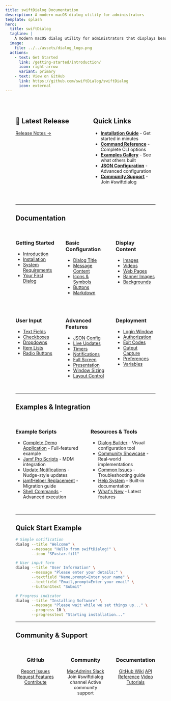 ```yaml
---
title: swiftDialog Documentation
description: A modern macOS dialog utility for administrators
template: splash
hero:
  title: swiftDialog
  tagline: |
    A modern macOS dialog utility for administrators that displays beautiful, customizable dialogs from the command line
  image:
    file: ../../assets/dialog_logo.png
  actions:
    - text: Get Started
      link: /getting-started/introduction/
      icon: right-arrow
      variant: primary
    - text: View on GitHub
      link: https://github.com/swiftDialog/swiftDialog
      icon: external
---
```




<div style="max-width: 1400px; margin: 0 auto; padding: 2rem;">

<div className="not-content" style="display: grid; grid-template-columns: 1fr 1fr; gap: 3rem; margin-bottom: 3rem; align-items: flex-start;">

<div>

## 🚀 Latest Release

<DownloadButton repo="swiftDialog/swiftDialog" />

[Release Notes →](https://github.com/swiftDialog/swiftDialog/releases/latest)

</div>

<div>

## Quick Links

- **[Installation Guide](/getting-started/installation/)** - Get started in minutes
- **[Command Reference](/advanced/command-line-options/)** - Complete CLI options
- **[Examples Gallery](/examples/showcase/)** - See what others built
- **[JSON Configuration](/advanced/json-configuration/)** - Advanced configuration
- **[Community Support](https://www.macadmins.org/slack)** - Join #swiftdialog

</div>

</div>

---

## Documentation

<div className="not-content" style="display: grid; grid-template-columns: 1fr 1fr 1fr; gap: 2rem; margin: 2rem 0; align-items: flex-start;">

<div style="align-self: flex-start;">

### Getting Started

- [Introduction](/getting-started/introduction/)
- [Installation](/getting-started/installation/)
- [System Requirements](/getting-started/requirements/)
- [Your First Dialog](/getting-started/introduction/#quick-start-example)

</div>

<div style="align-self: flex-start;">

### Basic Configuration

- [Dialog Title](/basic-use/title/)
- [Message Content](/basic-use/message/)
- [Icons & Symbols](/basic-use/icon/)
- [Buttons](/basic-use/buttons/)
- [Markdown](/basic-use/markdown/)

</div>

<div style="align-self: flex-start;">

### Display Content

- [Images](/basic-use/images/)
- [Videos](/basic-use/video/)
- [Web Pages](/basic-use/web-content/)
- [Banner Images](/advanced/banner-images/)
- [Backgrounds](/advanced/background-images/)

</div>

</div>

<div className="not-content" style="display: grid; grid-template-columns: 1fr 1fr 1fr; gap: 2rem; margin: 2rem 0; align-items: flex-start;">

<div style="align-self: flex-start;">

### User Input

- [Text Fields](/advanced/textfields/)
- [Checkboxes](/advanced/checkboxes/)
- [Dropdowns](/advanced/select-lists/)
- [Item Lists](/advanced/item-lists/)
- [Radio Buttons](/advanced/select-lists/)

</div>

<div style="align-self: flex-start;">

### Advanced Features

- [JSON Config](/advanced/json-configuration/)
- [Live Updates](/advanced/command-file/)
- [Timers](/advanced/timer-progress/)
- [Notifications](/advanced/notifications/)
- [Full Screen](/advanced/full-screen/)
- [Presentation](/advanced/presentation/)
- [Window Sizing](/advanced/window-size/)
- [Layout Control](/advanced/layout/)

</div>

<div style="align-self: flex-start;">

### Deployment

- [Login Window](/operation/login-window/)
- [Authorization](/operation/authorization/)
- [Exit Codes](/operation/exit-codes/)
- [Output Capture](/operation/capturing-output/)
- [Preferences](/operation/preferences/)
- [Variables](/operation/builtin-variables/)

</div>

</div>

---

## Examples & Integration

<div className="not-content" style="display: grid; grid-template-columns: 1fr 1fr; gap: 2rem; margin: 2rem 0; align-items: flex-start;">

<div style="align-self: flex-start;">

### Example Scripts

- [Complete Demo Application](/examples/demo-scripts/) - Full-featured example
- [Jamf Pro Scripts](/examples/jamf-scripts/) - MDM integration
- [Update Notifications](/examples/nudge-update/) - Nudge-style updates
- [jamfHelper Replacement](/examples/jamfhelper/) - Migration guide
- [Shell Commands](/examples/shell-commands/) - Advanced execution

</div>

<div style="align-self: flex-start;">

### Resources & Tools

- [Dialog Builder](/builder/builder/) - Visual configuration tool
- [Community Showcase](/examples/showcase/) - Real-world implementations
- [Common Issues](/operation/gotchas/) - Troubleshooting guide
- [Help System](/operation/help-message/) - Built-in documentation
- [What's New](/reference/whats-new/) - Latest features

</div>

</div>

---

## Quick Start Example

```bash
# Simple notification
dialog --title "Welcome" \
       --message "Hello from swiftDialog!" \
       --icon "SF=star.fill"

# User input form
dialog --title "User Information" \
       --message "Please enter your details:" \
       --textfield "Name,prompt=Enter your name" \
       --textfield "Email,prompt=Enter your email" \
       --button1text "Submit"

# Progress indicator
dialog --title "Installing Software" \
       --message "Please wait while we set things up..." \
       --progress 10 \
       --progresstext "Starting installation..."
```

---

## Community & Support

<div className="not-content" style="display: grid; grid-template-columns: 1fr 1fr 1fr; gap: 2rem; margin: 2rem 0; align-items: flex-start;">

<div style="text-align: center; align-self: flex-start;">

### GitHub

[Report Issues](https://github.com/swiftDialog/swiftDialog/issues)
[Request Features](https://github.com/swiftDialog/swiftDialog/issues/new)
[Contribute](https://github.com/swiftDialog/swiftDialog)

</div>

<div style="text-align: center; align-self: flex-start;">

### Community

[MacAdmins Slack](https://www.macadmins.org/slack)
Join #swiftdialog channel
Active community support

</div>

<div style="text-align: center;">

### Documentation

[GitHub Wiki](https://github.com/swiftDialog/swiftDialog/wiki)
[API Reference](/advanced/command-line-options/)
[Video Tutorials](https://www.youtube.com/results?search_query=swiftdialog)

</div>

</div>

</div>
